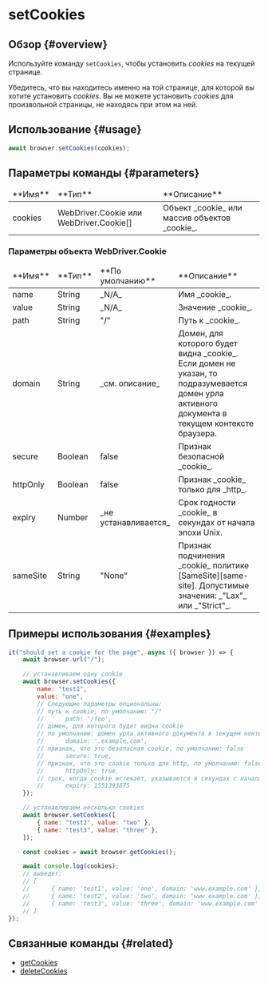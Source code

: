# setCookies

## Обзор {#overview}

Используйте команду `setCookies`, чтобы установить _cookies_ на текущей странице.

Убедитесь, что вы находитесь именно на той странице, для которой вы хотите установить _cookies_. Вы не можете установить _cookies_ для произвольной страницы, не находясь при этом на ней.

## Использование {#usage}

```javascript
await browser.setCookies(cookies);
```

## Параметры команды {#parameters}

<table>
<thead>
<tr><td>**Имя**</td><td>**Тип**</td><td>**Описание**</td></tr>
</thead>
<tbody>
<tr><td>cookies</td><td>WebDriver.Cookie или WebDriver.Cookie[]</td><td>Объект _cookie_ или массив объектов _cookie_.</td></tr>

</tbody>
</table>

### Параметры объекта WebDriver.Cookie

<table>
<thead>
<tr><td>**Имя**</td><td>**Тип**</td><td>**По умолчанию**</td><td>**Описание**</td></tr>
</thead>
<tbody>
<tr><td>name</td><td>String</td><td>_N/A_</td><td>Имя _cookie_.</td></tr>
<tr><td>value</td><td>String</td><td>_N/A_</td><td>Значение _cookie_.</td></tr>
<tr><td>path</td><td>String</td><td>"/"</td><td>Путь к _cookie_.</td></tr>
<tr><td>domain</td><td>String</td><td>_см. описание_</td><td>Домен, для которого будет видна _cookie_. Если домен не указан, то подразумевается домен урла активного документа в текущем контексте браузера.</td></tr>
<tr><td>secure</td><td>Boolean</td><td>false</td><td>Признак безопасной _cookie_.</td></tr>
<tr><td>httpOnly</td><td>Boolean</td><td>false</td><td>Признак _cookie_ только для _http_.</td></tr>
<tr><td>expiry</td><td>Number</td><td>_не устанавливается_</td><td>Срок годности _cookie_ в секундах от начала эпохи Unix.</td></tr>
<tr><td>sameSite</td><td>String</td><td>"None"</td><td>Признак подчинения _cookie_ политике [SameSite][same-site]. Допустимые значения: _"Lax"_ или _"Strict"_.</td></tr>

</tbody>
</table>

## Примеры использования {#examples}

```javascript
it("should set a cookie for the page", async ({ browser }) => {
    await browser.url("/");

    // устанавливаем одну cookie
    await browser.setCookies({
        name: "test1",
        value: "one",
        // Следующие параметры опциональны:
        // путь к cookie, по умолчанию: "/"
        //      path: '/foo',
        // домен, для которого будет видна cookie
        // по умолчанию: домен урла активного документа в текущем контексте браузера
        //      domain: '.example.com',
        // признак, что это безопасная cookie, по умолчанию: false
        //      secure: true,
        // признак, что это cookie только для http, по умолчанию: false
        //      httpOnly: true,
        // срок, когда cookie истекает, указывается в секундах с начала эпохи Unix
        //      expiry: 1551393875
    });

    // устанавливаем несколько cookies
    await browser.setCookies([
        { name: "test2", value: "two" },
        { name: "test3", value: "three" },
    ]);

    const cookies = await browser.getCookies();

    await console.log(cookies);
    // выведет:
    // [
    //      { name: 'test1', value: 'one', domain: 'www.example.com' },
    //      { name: 'test2', value: 'two', domain: 'www.example.com' },
    //      { name: 'test3', value: 'three', domain: 'www.example.com' }
    // ]
});
```

## Связанные команды {#related}

-   [getCookies](./getCookies)
-   [deleteCookies](./deleteCookies)

[same-site]: https://developer.mozilla.org/en-US/docs/Web/HTTP/Headers/Set-Cookie/SameSite
